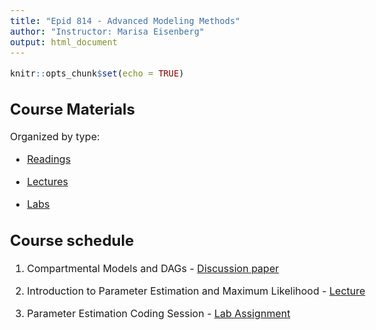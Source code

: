 ```yaml
---
title: "Epid 814 - Advanced Modeling Methods"
author: "Instructor: Marisa Eisenberg"
output: html_document
---
```

<style type="text/css">

body{ /* Normal  */
      font-size: 16px;
  }
  </style>

```r
knitr::opts_chunk$set(echo = TRUE)
```

## Course Materials 

Organized by type:

* [Readings](https://github.com/epimath/epid-814-materials/tree/master/Readings)

* [Lectures](https://epimath.github.io/epid-814-materials/Lectures/)

* [Labs](https://epimath.github.io/epid-814-materials/Labs/)


## Course schedule

1. Compartmental Models and DAGs - [Discussion paper](https://www.degruyter.com/view/j/em.ahead-of-print/em-2016-0007/em-2016-0007.xml)

2. Introduction to Parameter Estimation and Maximum Likelihood - [Lecture](https://epimath.github.io/epid-814-materials/Lectures/ParameterEstimationML.pdf)

3. Parameter Estimation Coding Session - [Lab Assignment](https://epimath.github.io/epid-814-materials/Labs/EstimationLab/)


